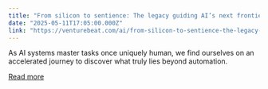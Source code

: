```yaml
---
title: "From silicon to sentience: The legacy guiding AI’s next frontier and human cognitive migration"
date: "2025-05-11T17:05:00.000Z"
link: "https://venturebeat.com/ai/from-silicon-to-sentience-the-legacy-guiding-ais-next-frontier-and-human-cognitive-migration/"
---
```


As AI systems master tasks once uniquely human, we find ourselves on an accelerated journey to discover what truly lies beyond automation.

[Read more](https://venturebeat.com/ai/from-silicon-to-sentience-the-legacy-guiding-ais-next-frontier-and-human-cognitive-migration/)

